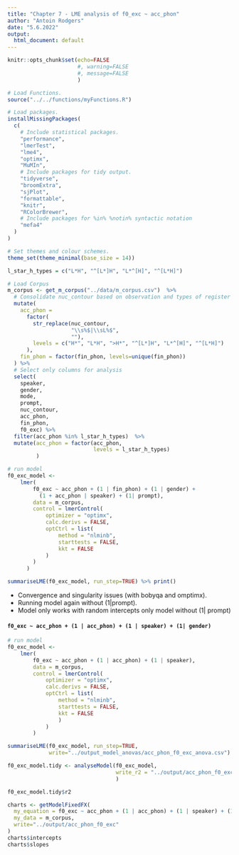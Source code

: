 ```yaml
---
title: "Chapter 7 - LME analysis of f0_exc ~ acc_phon"
author: "Antoin Rodgers"
date: "5.6.2022"
output:
  html_document: default
---
```


```r
knitr::opts_chunk$set(echo=FALSE
                      #, warning=FALSE
                      #, message=FALSE
                      )

# Load Functions.
source("../../functions/myFunctions.R") 

# Load packages.
installMissingPackages(
  c(
    # Include statistical packages.
    "performance",
    "lmerTest",
    "lme4",
    "optimx",
    "MuMIn",
    # Include packages for tidy output.
    "tidyverse",
    "broomExtra",
    "sjPlot",
    "formattable",
    "knitr",
    "RColorBrewer",
    # Include packages for %in% %notin% syntactic notation
    "mefa4"
  )
)

# Set themes and colour schemes.
theme_set(theme_minimal(base_size = 14))

```


```r
l_star_h_types = c("L*H", "^[L*]H", "L*^[H]", "^[L*H]")

# Load Corpus
m_corpus <- get_m_corpus("../data/m_corpus.csv")  %>%
  # Consolidate nuc_contour based on observation and types of register shift.
  mutate(
    acc_phon =
      factor(
        str_replace(nuc_contour,
                    "\\s%$|\\sL%$",
                    ""),
        levels = c("H*", "L*H", ">H*", "^[L*]H", "L*^[H]", "^[L*H]")
      ),
    fin_phon = factor(fin_phon, levels=unique(fin_phon))
  ) %>%
  # Select only columns for analysis
  select(
    speaker,
    gender,
    mode,
    prompt,
    nuc_contour,
    acc_phon,
    fin_phon,
    f0_exc) %>% 
  filter(acc_phon %in% l_star_h_types)  %>% 
  mutate(acc_phon = factor(acc_phon,
                           levels = l_star_h_types)
         )

```

```r
# run model
f0_exc_model <-
    lmer(
        f0_exc ~ acc_phon + (1 | fin_phon) + (1 | gender) +
          (1 + acc_phon | speaker) + (1| prompt),
        data = m_corpus,
        control = lmerControl(
            optimizer = "optimx",
            calc.derivs = FALSE,
            optCtrl = list(
                method = "nlminb",
                starttests = FALSE,
                kkt = FALSE
            )
        )
      )

summariseLME(f0_exc_model, run_step=TRUE) %>% print()
```
-   Convergence and singularity issues (with bobyqa and omptimx).
-   Running model again without (1|prompt).
-   Model only works with random intercepts only model without (1| prompt)

#### `f0_exc ~ acc_phon + (1 | acc_phon) + (1 | speaker) + (1| gender)`

```r
# run model
f0_exc_model <-
    lmer(
        f0_exc ~ acc_phon + (1 | acc_phon) + (1 | speaker),
        data = m_corpus,
        control = lmerControl(
            optimizer = "optimx",
            calc.derivs = FALSE,
            optCtrl = list(
                method = "nlminb",
                starttests = FALSE,
                kkt = FALSE
                )
            )
        )

summariseLME(f0_exc_model, run_step=TRUE,
             write="../output_model_anovas/acc_phon_f0_exc_anova.csv")

```

```r
f0_exc_model.tidy <- analyseModel(f0_exc_model,
                                  write_r2 = "../output/acc_phon_f0_exc"
                                  )

f0_exc_model.tidy$r2

```


```r

charts <- getModelFixedFX(
  my_equation = f0_exc ~ acc_phon + (1 | acc_phon) + (1 | speaker) + (1| gender),
  my_data = m_corpus,
  write="../output/acc_phon_f0_exc"
)
charts$intercepts
charts$slopes


```
